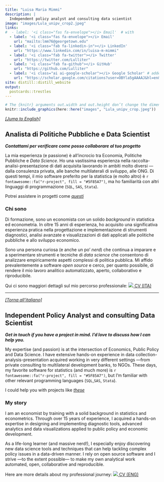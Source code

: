 ```yaml
---
title: "Luisa Maria Mimmi"
description: |
  Independent policy analyst and consulting data scientist
image: "images/Lula_unipv_crop2.jpeg"
links:
#  - label: '<i class="fas fa-envelope"></i> Email'  # with
  - label: '<i class="fas fa-envelope"></i> Email'
    url: "mailto:lmm76@georgetown.edu"
  - label: '<i class="fab fa-linkedin-in"></i> LinkedIn'
    url: "https://www.linkedin.com/in/luisa-m-mimmi"  
  - label: '<i class="fab fa-twitter"></i> Twitter'
    url: "https://twitter.com/Lulliter"
  - label: '<i class="fab fa-github"></i> GitHub'
    url: "https://github.com/Lulliter"
  - label: '<i class="ai ai-google-scholar"></i> Google Scholar' # added a line in jnitta.css for Academicons
    url: "https://scholar.google.com/citations?user=OBYla5gAAAAJ&hl=en&oi=ao"  
site: distill::distill_website    
output: 
  postcards::trestles
---
```


```r
# The {knitr} arguments out.width and out.height don’t change the dimensions of the png created. Instead, they control the size of the HTML container on the web-page.
knitr::include_graphics(here::here("images", "Lula_unipv_crop.jpeg"))
```

 
<!-- DA https://github.com/apalbright/thelittledataset/blob/master/content/_index.Rmarkdown
NO perche si allarga !?!?! -->
 
<!-- <img src="./images/Lula_unipv_crop.jpeg" style="float: right; margin-right: 1px; margin-top: 1px" alt="" width="46%" height="46%" /> -->

 
<!-- DA https://stackoverflow.com/questions/255170/markdown-and-image-alignment
NO perche non funziona !?!?! -->
 
<!-- ![image alt <](./images/Lula_unipv_crop.jpeg) -->

<p style="font-size:10pt">

[*[Jump to English]*](#en)

</p>

## Analista di Politiche Pubbliche e Data Scientist {#it}

***Contattami per verificare come posso collaborare al tuo progetto***

La mia esperienza (e passione) è all'incrocio tra Economia, Politiche Pubbliche e *Data Science*. Ho una vastissima esperienza nella raccolta-analisi-presentazione di dati acquisita lavorando in ambiti molto diversi ---dalla consulenza privata, alle banche multilaterali di sviluppo, alle ONG. Di questi tempi, il mio software preferito per la statistica (e molto altro) è `r fontawesome::fa("r-project", fill = "#5F85A7")`, ma ho familiarità con altri linguaggi di programmazione (`SQL`, `SAS`, `Stata`).

Potrei assistere in progetti come [*questi*](http://luisamimmi.org/Consulting_ITA.html)

### Chi sono

Di formazione, sono un economista con un solido *background* in statistica ed econometria. In oltre 15 anni di esperienza, ho acquisito una significativa esperienza pratica nella progettazione e implementazione di strumenti diagnostici, analisi avanzate e visualizzazioni di dati applicati alle politiche pubbliche e allo sviluppo economico.

Sono una persona curiosa (e anche un po' *nerd*) che continua a imparare e a sperimentare strumenti e tecniche di *data science* che consentono di analizzare empiricamente aspetti complessi di politica pubblica. Mi affido prevalentemente a software *open source* e cerco, per quanto possibile, di rendere il mio lavoro analitico automatizzato, aperto, collaborativo e riproducibile.

Qui ci sono maggiori dettagli sul mio percorso professionale: <a href="https://raw.githubusercontent.com/Lulliter/cv/master/02_CV_Rmarkdown_ITA/Luisa-M-Mimmi_CV_ITA.pdf"> <img src="images/it.png"/> CV (ITA) </a>

------------------------------------------------------------------------

<p style="font-size:10pt">

[*[Torna all'italiano]*](#it)

</p>

## Independent Policy Analyst and consulting Data Scientist {#en}

***Get in touch if you have a project in mind. I'd love to discuss how I can help you.***

My expertise (and passion) is at the intersection of Economics, Public Policy and Data Science. I have extensive hands-on experience in data collection-analysis-presentation acquired working in very different settings ---from private consulting to multilateral development banks, to NGOs. These days, my favorite software for statistics (and much more) is `r fontawesome::fa("r-project", fill = "#5F85A7")`, but I'm familiar with other relevant programming languages (`SQL`,`SAS`, `Stata`).

I could help you with projects like [*these*](http://luisamimmi.org/Consulting_ENG.html)

### My story

I am an economist by training with a solid background in statistics and econometrics. Through over 15 years of experience, I acquired a hands-on expertise in designing and implementing diagnostic tools, advanced analytics and data visualizations applied to public policy and economic development.

As a life-long learner (and massive nerd!), I especially enjoy discovering new data science tools and techniques that can help tackling complex policy issues in a data-driven manner. I rely on open source software and I strive ---to the extent possible--- to make my own analytical work automated, open, collaborative and reproducible.

Here are more details about my professional journey: <a href="https://raw.githubusercontent.com/Lulliter/cv/master/01_CV_Rmarkdown/Luisa-M-Mimmi_CV.pdf"> <img src="images/gb.png"/> CV (ENG) </a> <!-- <a href="https://raw.githubusercontent.com/Lulliter/cv/master/03_CV_vitae/twentysecondsRES.pdf"> --> <!--   <img src="images/icons8-great-britain-40.png" alt=""> Résumé-1pg (ENG)  --> <!-- </a> -->
